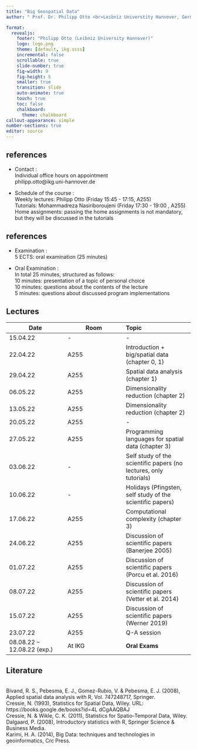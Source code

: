 ```yaml
---
title: "Big Geospatial Data"
author: " Prof. Dr. Philipp Otto <br>Leibniz Universtity Hannover, Germany<br>April 21, 2023"

format: 
  revealjs:
    footer: "Philipp Otto (Leibniz University Hannover)"
    logo: logo.png
    theme: [default, ikg.scss]
    incremental: false
    scrollable: true
    slide-number: true
    fig-width: 9
    fig-height: 5
    smaller: true
    transition: slide
    auto-animate: true
    touch: true
    toc: false
    chalkboard: 
      theme: chalkboard
callout-appearance: simple
number-sections: true
editor: source
---
```


## references

::: callout-tip
-   Contact : <br>Individual office hours on appointment <br>philipp.otto\@ikg.uni-hannover.de<br>
::: 

::: callout-tip
-   Schedule of the course : <br>Weekly lectures: Philipp Otto (Friday 15:45 - 17:15, A255) <br>Tutorials: Mohammadreza Nasiriboroujeni (Friday 17:30 - 19:00 , A255) <br>Home assignments: passing the home assignments is not mandatory, but they will be discussed in the tutorials
:::

## references

::: callout-tip
-   Examination : <br> 5 ECTS: oral examination (25 minutes)
:::

::: callout-tip
-   Oral Examination : <br> In total 25 minutes, structured as follows: <br> 10 minutes: presentation of a topic of personal choice <br> 10 minutes: questions about the contents of the lecture <br> 5 minutes: questions about discussed program implementations
:::


## Lectures {.smaller}

| Date                        | Room   | Topic                                                             |
|-----------------------|-----------------------|:-------------------------|
| 15.04.22                    | \-     | \-                                                                |
| 22.04.22                    | A255   | Introduction + big/spatial data (chapter 0, 1)                    |
| 29.04.22                    | A255   | Spatial data analysis (chapter 1)                                 |
| 06.05.22                    | A255   | Dimensionality reduction (chapter 2)                              |
| 13.05.22                    | A255   | Dimensionality reduction (chapter 2)                              |
| 20.05.22                    | A255   | \-                                                                |
| 27.05.22                    | A255   | Programming languages for spatial data (chapter 3)                |
| 03.06.22                    | \-     | Self study of the scientific papers (no lectures, only tutorials) |
| 10.06.22                    | \-     | Holidays (Pfingsten, self study of the scientific papers)         |
| 17.06.22                    | A255   | Computational complexity (chapter 3)                              |
| 24.06.22                    | A255   | Discussion of scientific papers (Banerjee 2005)                   |
| 01.07.22                    | A255   | Discussion of scientific papers (Porcu et al. 2016)               |
| 08.07.22                    | A255   | Discussion of scientific papers (Vetter et al. 2014)              |
| 15.07.22                    | A255   | Discussion of scientific papers (Werner 2019)                     |
| 23.07.22                    | A255   | Q-A session                                                       |
| 08.08.22 -- 12.08.22 (exp.) | At IKG | **Oral Exams**                                                    |


## Literature {.smaller}

<br>Bivand, R. S., Pebesma, E. J., Gomez-Rubio, V. & Pebesma, E. J. (2008), Applied spatial data analysis with R, Vol. 747248717, Springer. <br>Cressie, N. (1993), Statistics for Spatial Data, Wiley. URL: https://books.google.de/books?id=4L dCgAAQBAJ <br>Cressie, N. & Wikle, C. K. (2011), Statistics for Spatio-Temporal Data, Wiley. <br>Dalgaard, P. (2008), Introductory statistics with R, Springer Science & Business Media. <br>Karimi, H. A. (2014), Big Data: techniques and technologies in geoinformatics, Crc Press.